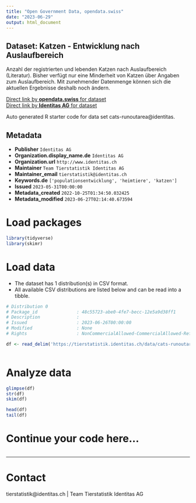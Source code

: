 ```yaml
---
title: "Open Government Data, opendata.swiss"
date: "2023-06-29"
output: html_document
---
```


## Dataset: Katzen - Entwicklung nach Auslaufbereich

Anzahl der registrierten und lebenden Katzen nach Auslaufbereich (Literatur). Bisher verfügt nur eine Minderheit von Katzen über Angaben zum Auslaufbereich. Mit zunehmender Datenmenge können sich die aktuellen Ergebnisse deshalb noch ändern.

[Direct link by **opendata.swiss** for dataset](https://opendata.swiss/de/dataset/katzen-entwicklung-nach-auslaufbereich)<br>
[Direct link by **Identitas AG** for dataset](https://tierstatistik.identitas.ch/)

Auto generated R starter code for data set cats-runoutarea@identitas.

## Metadata

- **Publisher** `Identitas AG`
- **Organization.display_name.de** `Identitas AG`
- **Organization.url** `http://www.identitas.ch`
- **Maintainer** `Team Tierstatistik Identitas AG`
- **Maintainer_email** `tierstatistik@identitas.ch`
- **Keywords.de** `['populationsentwicklung', 'heimtiere', 'katzen']`
- **Issued** `2023-05-31T00:00:00`
- **Metadata_created** `2022-10-25T01:34:50.032425`
- **Metadata_modified** `2023-06-27T02:14:40.673594`


# Load packages

```r

library(tidyverse)
library(skimr)

```

# Load data

-   The dataset has 1 distribution(s) in CSV format.
-   All available CSV distributions are listed below and can be read into a tibble.

```r

# Distribution 0
# Package_id               : 48c55723-abe0-4fe7-becc-12e5a9d38ff1
# Description              : 
# Issued                   : 2023-06-26T00:00:00
# Modified                 : None
# Rights                   : NonCommercialAllowed-CommercialAllowed-ReferenceRequired

df <- read_delim('https://tierstatistik.identitas.ch/data/cats-runoutarea.csv')



```

# Analyze data

```r

glimpse(df)
str(df)
skim(df)

head(df)
tail(df)

```

# Continue your code here...

```r

```

------------------------------------------------------------------------

# Contact

tierstatistik@identitas.ch | Team Tierstatistik Identitas AG
